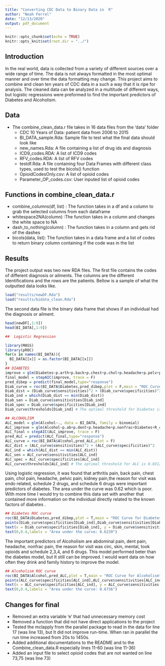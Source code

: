 ```yaml
---
title: "Converting CDC Data to Binary Data in  R"
author: "Noah Ferrel"
date: "12/13/2020"
output: pdf_document
---
```


```r
knitr::opts_chunk$set(echo = TRUE)
knitr::opts_knit$set(root.dir = "../")
```

## Introduction

In the real world, data is collected from a variety of different sources over a wide range of time. The data is not always formatted in the most optimal manner and over time the data formatting may change. This project aims to combine and clean ten years of CDC data in a such a way that it is ripe for analysis. The cleaned data can be analyzed in a multitude of different ways, but logistic regressions were preformed to find the important predictors of Diabetes and Alcoholism. 

## Data

 - The combine_clean_data.r file takes in 16 data files from the 'data' folder
    - CDC 10 Years of Data: patient data from 2006 to 2015
    - BI_DATA_sample.Rda: Sample file to test what the final data should look like
    - new_names.Rda: A file containing a list of drug ids and diagnosis
    - ICD9_codes.RDA: A list of ICD9 codes
    - RFV_codes.RDA: A list of RFV codes
    - testdf.Rda: A file containing four Data Frames with different class types, used to test the bicols() function
    - OpioidCodesOnly.csv: A list of opioid codes
    - Parameter_OP_codes.csv: User inputed list of opioid codes
    
## Functions in combine_clean_data.r 

 - combine_columns(df, list) : The function takes in a df and a column to grab the selected columns from each dataframe
 - whitespace2NA(column) :The function takes in a column and changes the white space to NA
 - dash_to_nothing(column) : The function takes in a column and gets rid of the dashes
 - bicols(data, list): The function takes in a data frame and a list of codes to return binary column containing if the code was in the list


## Results

The project output was two new RDA files. The first file contains the codes of different diagnosis or ailments. The columns are the different Identifications and the rows are the patients. Bellow is a sample of what the outputted data looks like.
```r
load("results/newDF.Rda")
load("results/bidata_clean.Rda")
```

The second data file is the binary data frame that shows if an individual had the diagnosis or ailment. 
```r
head(newDF[,1:9])
head(BI_DATA[,1:9])
```

```r
##  Logistic Regression

library(MASS)
library(pROC)
for(x in names(BI_DATA)){
  BI_DATA[[x]] = as.factor(BI_DATA[[x]])
}
## DIABETES
improve = glm(Diabetes~p.arth+p.back+p.chest+p.chol+p.headache+p.pelv+p.nephro+R_circ+R_endo+s2+s6, data = BI_DATA, family = binomial)
final_model = stepAIC(improve, trace = F)
pred_dibep = predict(final_model,type="response")
Diab_curve = roc(BI_DATA$Diabetes,pred_dibep,plot = F,main = "ROC Curve for Diabetes") # Area under the curve: 0.6239
Diab_dist = (Diab_curve$sensitivities)^2 + (Diab_curve$specificities)^2
Diab_ind = which(Diab_dist == min(Diab_dist))
Diab_sen = Diab_curve$sensitivities[Diab_ind]
Diab_spec = Diab_curve$specificities[Diab_ind]
Diab_curve$thresholds[Diab_ind] # The optimal threshold for Diabetes is 0.01360379 to maximize sen and spec

## ALCOHOLISM
ALC_model = glm(Alcohol~., data = BI_DATA, family = binomial)
ALC_improve = glm(Alcohol~p.ab+p.dent+p.headache+p.nonfrac+Diabetes+R_circ+R_nerv+R_skin+R_circ+R_mental+OP+s2+s3+s4+s5+s6,data = BI_DATA, family = binomial)
ALC_final = stepAIC(ALC_improve, trace = F)
pred_ALC = predict(ALC_final,type="response")
ALC_curve = roc(BI_DATA$Alcohol,pred_ALC,plot = F)
ALC_dist = (ALC_curve$sensitivities)^2 + (ALC_curve$specificities)^2
ALC_ind = which(ALC_dist == min(ALC_dist))
ALC_sen = ALC_curve$sensitivities[ALC_ind]
ALC_spec = ALC_curve$specificities[ALC_ind]
ALC_curve$thresholds[ALC_ind] # The optimal threshold for ALC is 0.03123456 to maximize sen and spec

```

Using logistic regression, it was found that arthritis pain, back pain, chest pain, chol pain, headache, pelvic pain, kidney pain,the reason for visit was endo related, schedule 2 drugs, and schedule 6 drugs were important predictors of diabetes. The area under the curve was 0.62 which is poor. With more time I would try to combine this data set with another that contained more information on the individual directly related to the known factors of diabetes .
```r
## Diabetes ROC curve
roc(BI_DATA$Diabetes,pred_dibep,plot = T,main = "ROC Curve for Diabetes") # Area under the curve: 0.6239
points(Diab_curve$specificities[Diab_ind],Diab_curve$sensitivities[Diab_ind],pch=16,col=3)
text(x = Diab_curve$specificities[Diab_ind], y = Diab_curve$sensitivities[Diab_ind], labels = "The Optimal Threshold: 0.01", pos = 2)
text(0,0.4,labels = "Area under the curve: 0.6239")
```

The important predictors of Alcoholism are abdominal pain, dent pain, headache, nonfrac pain, the reason for visit was circ, skin, mental, took opioids and schedule 2,3,4, and 6 drugs. This model performed beter than the diabetes model, but It still can be improved. I would want data on how often they drink and family history to improve the model.

```r
## Alcoholism ROC curve
roc(BI_DATA$Alcohol,pred_ALC,plot = T,main = "ROC Curve for Alcoholism")
points(ALC_curve$specificities[ALC_ind],ALC_curve$sensitivities[ALC_ind],pch=16,col=3)
text(x = ALC_curve$specificities[ALC_ind], y = ALC_curve$sensitivities[ALC_ind], labels = "The Optimal Threshold: 0.03", pos = 2)
text(0,0.4,labels = "Area under the curve: 0.6736")
```

## Changes for final

- Removed an extra variable 'e' that had unnecessary memory cost
- Removed a function that did not have direct applications to the project
- Tested the mclapply from the parallel package to read in the data for line 17 (was line 13), but It did not improve run-time. When ran in parallel the run time increased from 20s to 1450s.
- Added additional documentations to the README and to the Combine_clean_data.R especially lines 11-60 (was line 11-36)
- Added an input file to select opioid codes that are not wanted on line 73,75 (was line 73)
